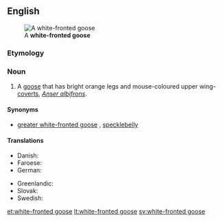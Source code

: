 ==English==
[[Image:White-fronted.goose.750pix.jpg|thumb|A '''white-fronted goose''']]

===Etymology===
{{rfe|lang=en}}

===Noun===
{{en-noun|head=[[white]]-[[fronted]] [[goose]]|white-fronted geese}}

# A [[goose]] that has bright orange legs and mouse-coloured upper wing-[[covert]]s, ''[[Anser albifrons]]''.

====Synonyms====
* [[greater white-fronted goose]] {{qualifier|North America}}, [[specklebelly]] {{qualifier|Northern and Central North America, colloquial}}

====Translations====
{{trans-top|''Anser albifrons''}}
* Danish: {{t+|da|blisgås|c-p}}
* Faroese: {{t|fo|korngás|f}}
* German: {{t+|de|Blässgans}}
{{trans-mid}}
* Greenlandic: {{t|kl|nerleq}}
* Slovak: {{t|sk|hus bieločelá|f}}
* Swedish: {{t+|sv|bläsgås}}
{{trans-bottom}}

[[et:white-fronted goose]]
[[lt:white-fronted goose]]
[[sv:white-fronted goose]]